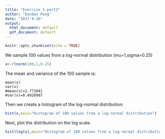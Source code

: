 ---
title: "Exercise 1-part2"
author: "Dandan Peng"
date: "2017-9-26"
output:
  html_document: default
  pdf_document: default
---

```{r setup, include=FALSE}
knitr::opts_chunk$set(echo = TRUE)
```


We sample 100 values from a log-normal distribution (mu=1,sigma=0.25)

```{r sample}
x<-rlnorm(100,1,0.25)
```
The mean and variance of the 100 sample is:
```{mean and variance}
mean(x)
var(x)
#mean(x)=2.771041
#var(x)=0.4928987
```

Then we create a histogram of the log-normal distribution:
```{r histogram plot}
hist(x,main="Histogram of 100 values from a log-normal distribution")
```

Next, plot the distribution on the log scale.
```{r log scale histogram}
hist(log(x),main="Histogram of 100 values from a log-normal distribution on log scale")
```

